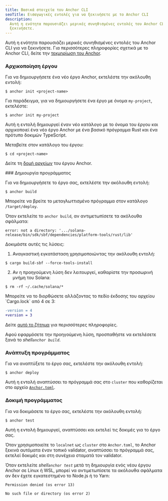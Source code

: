 ```yaml
---
title: Βασικά στοιχεία του Anchor CLI
seoTitle: Εισαγωγικές εντολές για να ξεκινήσετε με το Anchor CLI
description:
  Αυτή η ενότητα παρουσιάζει μερικές συνηθισμένες εντολές του Anchor CLI για να
  ξεκινήσετε.
---
```


Αυτή η ενότητα παρουσιάζει μερικές συνηθισμένες εντολές του Anchor CLI για να
ξεκινήσετε. Για περισσότερες πληροφορίες σχετικά με το Anchor CLI, δείτε την
[τεκμηρίωση του Anchor](https://www.anchor-lang.com/docs).

<Steps>
<Step>

### Αρχικοποίηση έργου

Για να δημιουργήσετε ένα νέο έργο Anchor, εκτελέστε την ακόλουθη εντολή:

```terminal
$ anchor init <project-name>
```

Για παράδειγμα, για να δημιουργήσετε ένα έργο με όνομα `my-project`, εκτελέστε:

```terminal
$ anchor init my-project
```

Αυτή η εντολή δημιουργεί έναν νέο κατάλογο με το όνομα του έργου και αρχικοποιεί
ένα νέο έργο Anchor με ένα βασικό πρόγραμμα Rust και ένα πρότυπο δοκιμών
TypeScript.

Μεταβείτε στον κατάλογο του έργου:

```terminal
$ cd <project-name>
```

Δείτε τη
[δομή αρχείων](https://www.anchor-lang.com/docs/quickstart/local#project-file-structure)
του έργου Anchor.

</Step>

<Step>
### Δημιουργία προγράμματος

Για να δημιουργήσετε το έργο σας, εκτελέστε την ακόλουθη εντολή:

```terminal
$ anchor build
```

Μπορείτε να βρείτε το μεταγλωττισμένο πρόγραμμα στον κατάλογο `/target/deploy`.

<Callout type="warn">

Όταν εκτελείτε το `anchor build`, αν αντιμετωπίσετε τα ακόλουθα σφάλματα:

<Accordions>
<Accordion title="error: not a directory">

```
error: not a directory: '.../solana-release/bin/sdk/sbf/dependencies/platform-tools/rust/lib'
```

Δοκιμάστε αυτές τις λύσεις:

1. Αναγκαστική εγκατάσταση χρησιμοποιώντας την ακόλουθη εντολή:

```terminal
$ cargo build-sbf --force-tools-install
```

2. Αν η προηγούμενη λύση δεν λειτουργεί, καθαρίστε την προσωρινή μνήμη του
   Solana:

```terminal
$ rm -rf ~/.cache/solana/*
```

</Accordion>

<Accordion title="το αρχείο κλειδώματος έκδοσης 4 απαιτεί `-Znext-lockfile-bump">
Μπορείτε να το διορθώσετε αλλάζοντας το πεδίο έκδοσης του αρχείου `Cargo.lock` από 4 σε 3:

```diff title="Cargo.lock"
-version = 4
+version = 3
```

Δείτε [αυτό το ζήτημα](https://github.com/solana-foundation/anchor/issues/3392)
για περισσότερες πληροφορίες.

</Accordion>

</Accordions>

Αφού εφαρμόσετε την προηγούμενη λύση, προσπαθήστε να εκτελέσετε ξανά το
_shell`anchor build`_.

</Callout>

</Step>
<Step>

### Ανάπτυξη προγράμματος

Για να αναπτύξετε το έργο σας, εκτελέστε την ακόλουθη εντολή:

```terminal
$ anchor deploy
```

Αυτή η εντολή αναπτύσσει το πρόγραμμά σας στο `cluster` που καθορίζεται στο
αρχείο [`Anchor.toml`](https://www.anchor-lang.com/docs/references/anchor-toml).

</Step>
<Step>

### Δοκιμή προγράμματος

Για να δοκιμάσετε το έργο σας, εκτελέστε την ακόλουθη εντολή:

```terminal
$ anchor test
```

<Callout>

Αυτή η εντολή δημιουργεί, αναπτύσσει και εκτελεί τις δοκιμές για το έργο σας.

Όταν χρησιμοποιείτε το `localnet` ως `cluster` στο `Anchor.toml`, το Anchor
ξεκινά αυτόματα έναν τοπικό validator, αναπτύσσει το πρόγραμμά σας, εκτελεί
δοκιμές και στη συνέχεια σταματά τον validator.

</Callout>

<Callout type="warn">

Όταν εκτελείτε _shell`anchor test`_ μετά τη δημιουργία ενός νέου έργου Anchor σε
Linux ή WSL, μπορεί να αντιμετωπίσετε τα ακόλουθα σφάλματα αν δεν έχετε
εγκατεστημένο το Node.js ή το Yarn:

```
Permission denied (os error 13)
```

```
No such file or directory (os error 2)
```

</Callout>

</Step>
</Steps>
